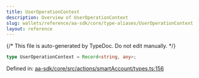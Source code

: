 ```yaml
---
title: UserOperationContext
description: Overview of UserOperationContext
slug: wallets/reference/aa-sdk/core/type-aliases/UserOperationContext
layout: reference
---
```


{/* This file is auto-generated by TypeDoc. Do not edit manually. */}

```ts
type UserOperationContext = Record<string, any>;
```

Defined in: [aa-sdk/core/src/actions/smartAccount/types.ts:156](https://github.com/alchemyplatform/aa-sdk/blob/c1a84188d03473acac2fdb49fb7cd7fdba73169b/aa-sdk/core/src/actions/smartAccount/types.ts#L156)
